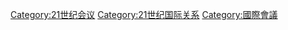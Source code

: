 [[Category:21世纪会议|Category:21世纪会议]]
[[Category:21世纪国际关系|Category:21世纪国际关系]]
[[Category:國際會議|Category:國際會議]]